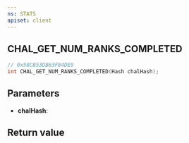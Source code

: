 ```yaml
---
ns: STATS
apiset: client
---
```

## CHAL_GET_NUM_RANKS_COMPLETED

```c
// 0x58CB53DB63F84DE9
int CHAL_GET_NUM_RANKS_COMPLETED(Hash chalHash);
```


## Parameters
* **chalHash**:

## Return value
